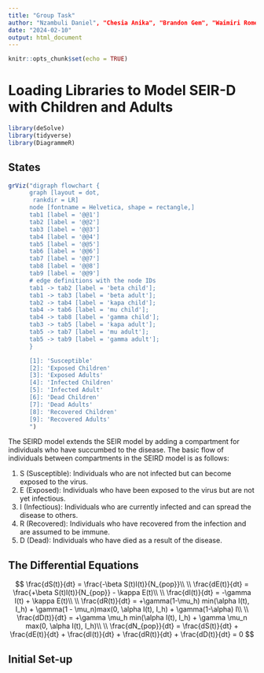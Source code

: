 ```yaml
---
title: "Group Task"
author: "Nzambuli Daniel", "Chesia Anika", "Brandon Gem", "Waimiri Romeo"
date: "2024-02-10"
output: html_document
---
```


```r
knitr::opts_chunk$set(echo = TRUE)
```

# Loading Libraries to Model SEIR-D with Children and Adults

```r
library(deSolve)
library(tidyverse)
library(DiagrammeR)
```

## States

```r
grViz("digraph flowchart {
      graph [layout = dot,
       rankdir = LR]
      node [fontname = Helvetica, shape = rectangle,]
      tab1 [label = '@@1']
      tab2 [label = '@@2']
      tab3 [label = '@@3'] 
      tab4 [label = '@@4']
      tab5 [label = '@@5']
      tab6 [label = '@@6']
      tab7 [label = '@@7']
      tab8 [label = '@@8']
      tab9 [label = '@@9']
      # edge definitions with the node IDs
      tab1 -> tab2 [label = 'beta child'];
      tab1 -> tab3 [label = 'beta adult'];
      tab2 -> tab4 [label = 'kapa child'];
      tab4 -> tab6 [label = 'mu child'];
      tab4 -> tab8 [label = 'gamma child'];
      tab3 -> tab5 [label = 'kapa adult'];
      tab5 -> tab7 [label = 'mu adult'];
      tab5 -> tab9 [label = 'gamma adult'];
      }

      [1]: 'Susceptible'
      [2]: 'Exposed Children'
      [3]: 'Exposed Adults'
      [4]: 'Infected Children'
      [5]: 'Infected Adult'
      [6]: 'Dead Children'
      [7]: 'Dead Adults'
      [8]: 'Recovered Children'
      [9]: 'Recovered Adults'
      ")
```

The SEIRD model extends the SEIR model by adding a compartment for individuals who have succumbed to the disease. The basic flow of individuals between compartments in the SEIRD model is as follows:

1.  S (Susceptible): Individuals who are not infected but can become exposed to the virus.
2.  E (Exposed): Individuals who have been exposed to the virus but are not yet infectious.
3.  I (Infectious): Individuals who are currently infected and can spread the disease to others.
4.  R (Recovered): Individuals who have recovered from the infection and are assumed to be immune.
5.  D (Dead): Individuals who have died as a result of the disease.

## The Differential Equations

$$
\frac{dS(t)}{dt} = \frac{-\beta S(t)I(t)}{N_{pop}}\\ \\
\frac{dE(t)}{dt} = \frac{+\beta S(t)I(t)}{N_{pop}} - \kappa E(t)\\ \\
\frac{dI(t)}{dt} = -\gamma I(t) + \kappa E(t)\\ \\
\frac{dR(t)}{dt} = +\gamma(1-\mu_h) min(\alpha I(t), I_h) + \gamma(1 - \mu_n)max(0, \alpha I(t), I_h) + \gamma(1-\alpha) I\\ \\
\frac{dD(t)}{dt} = +\gamma \mu_h min(\alpha I(t), I_h) + \gamma \mu_n max(0, \alpha I(t), I_h)\\ \\
\frac{dN_{pop}}{dt} = \frac{dS(t)}{dt} + \frac{dE(t)}{dt} + \frac{dI(t)}{dt} + \frac{dR(t)}{dt} + \frac{dD(t)}{dt} = 0
$$

## Initial Set-up
